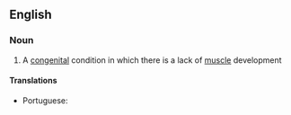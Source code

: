 ==English==

===Noun===
{{wikipedia}}
{{en-noun|-}}

# {{label|en|medicine}} A [[congenital]] condition in which there is a lack of [[muscle]] development

====Translations====
{{trans-top|congenital condition in which there is a lack of muscle development}}
* Portuguese: {{t|pt|amioplasia|f}}
{{trans-mid}}
{{trans-bottom}}